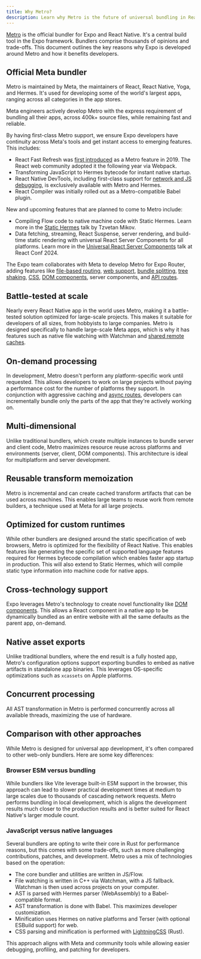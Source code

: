```yaml
---
title: Why Metro?
description: Learn why Metro is the future of universal bundling in React Native and how it benefits developers.
---
```


[Metro](https://metrobundler.dev/) is the official bundler for Expo and React Native. It's a central build tool in the Expo framework. Bundlers comprise thousands of opinions and trade-offs. This document outlines the key reasons why Expo is developed around Metro and how it benefits developers.

## Official Meta bundler

Metro is maintained by Meta, the maintainers of React, React Native, Yoga, and Hermes. It's used for developing some of the world's largest apps, ranging across all categories in the app stores.

Meta engineers actively develop Metro with the express requirement of bundling all their apps, across 400k+ source files, while remaining fast and reliable.

By having first-class Metro support, we ensure Expo developers have continuity across Meta's tools and get instant access to emerging features. This includes:

- React Fast Refresh was [first introduced](https://reactnative.dev/blog/2019/09/18/version-0.61) as a Metro feature in 2019. The React web community adopted it the following year via Webpack.
- Transforming JavaScript to Hermes bytecode for instant native startup.
- React Native DevTools, including first-class support for [network and JS debugging](/debugging/tools/#debugging-with-chrome-devtools), is exclusively available with Metro and Hermes.
- React Compiler was initially rolled out as a Metro-compatible Babel plugin.

New and upcoming features that are planned to come to Metro include:

- Compiling Flow code to native machine code with Static Hermes. Learn more in the [Static Hermes](https://www.youtube.com/watch?v=GUM64b-gAGg) talk by Tzvetan Mikov.
- Data fetching, streaming, React Suspense, server rendering, and build-time static rendering with universal React Server Components for all platforms. Learn more in the [Universal React Server Components](https://www.youtube.com/watch?v=djhEgxQf3Kw) talk at React Conf 2024.

The Expo team collaborates with Meta to develop Metro for Expo Router, adding features like [file-based routing](/develop/file-based-routing/), [web support](/guides/customizing-metro/#web-support), [bundle splitting](/guides/customizing-metro/#bundle-splitting), [tree shaking](/guides/tree-shaking/), [CSS](/versions/latest/config/metro/#css), [DOM components](/guides/dom-components/), server components, and [API routes](/router/reference/api-routes/).

## Battle-tested at scale

Nearly every React Native app in the world uses Metro, making it a battle-tested solution optimized for large-scale projects. This makes it suitable for developers of all sizes, from hobbyists to large companies. Metro is designed specifically to handle large-scale Meta apps, which is why it has features such as native file watching with Watchman and [shared remote caches](https://metrobundler.dev/docs/caching).

## On-demand processing

In development, Metro doesn't perform any platform-specific work until requested. This allows developers to work on large projects without paying a performance cost for the number of platforms they support. In conjunction with aggressive caching and [async routes](/router/reference/async-routes/), developers can incrementally bundle only the parts of the app that they're actively working on.

## Multi-dimensional

Unlike traditional bundlers, which create multiple instances to bundle server and client code, Metro maximizes resource reuse across platforms and environments (server, client, DOM components). This architecture is ideal for multiplatform and server development.

## Reusable transform memoization

Metro is incremental and can create cached transform artifacts that can be used across machines. This enables large teams to reuse work from remote builders, a technique used at Meta for all large projects.

## Optimized for custom runtimes

While other bundlers are designed around the static specification of web browsers, Metro is optimized for the flexibility of React Native. This enables features like generating the specific set of supported language features required for Hermes bytecode compilation which enables faster app startup in production. This will also extend to Static Hermes, which will compile static type information into machine code for native apps.

## Cross-technology support

Expo leverages Metro's technology to create novel functionality like [DOM components](/guides/dom-components/). This allows a React component in a native app to be dynamically bundled as an entire website with all the same defaults as the parent app, on-demand.

## Native asset exports

Unlike traditional bundlers, where the end result is a fully hosted app, Metro's configuration options support exporting bundles to embed as native artifacts in standalone app binaries. This leverages OS-specific optimizations such as `xcassets` on Apple platforms.

## Concurrent processing

All AST transformation in Metro is performed concurrently across all available threads, maximizing the use of hardware.

## Comparison with other approaches

While Metro is designed for universal app development, it's often compared to other web-only bundlers. Here are some key differences:

### Browser ESM versus bundling

While bundlers like Vite leverage built-in ESM support in the browser, this approach can lead to slower practical development times at medium to large scales due to thousands of cascading network requests. Metro performs bundling in local development, which is aligns the development results much closer to the production results and is better suited for React Native's larger module count.

### JavaScript versus native languages

Several bundlers are opting to write their core in Rust for performance reasons, but this comes with some trade-offs, such as more challenging contributions, patches, and development. Metro uses a mix of technologies based on the operation:

- The core bundler and utilities are written in JS/Flow.
- File watching is written in C++ via Watchman, with a JS fallback. Watchman is then used across projects on your computer.
- AST is parsed with Hermes parser (WebAssembly) to a Babel-compatible format.
- AST transformation is done with Babel. This maximizes developer customization.
- Minification uses Hermes on native platforms and Terser (with optional ESBuild support) for web.
- CSS parsing and minification is performed with [LightningCSS](https://lightningcss.dev/) (Rust).

This approach aligns with Meta and community tools while allowing easier debugging, profiling, and patching for developers.
